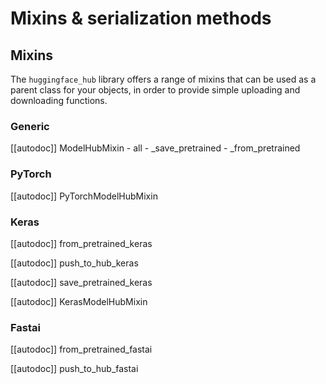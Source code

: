 # Mixins & serialization methods

## Mixins

The `huggingface_hub` library offers a range of mixins that can be used as a parent class for your
objects, in order to provide simple uploading and downloading functions.

### Generic

[[autodoc]] ModelHubMixin
    - all
    - _save_pretrained
    - _from_pretrained

### PyTorch

[[autodoc]] PyTorchModelHubMixin

### Keras

[[autodoc]] from_pretrained_keras

[[autodoc]] push_to_hub_keras

[[autodoc]] save_pretrained_keras

[[autodoc]] KerasModelHubMixin

### Fastai

[[autodoc]] from_pretrained_fastai

[[autodoc]] push_to_hub_fastai



